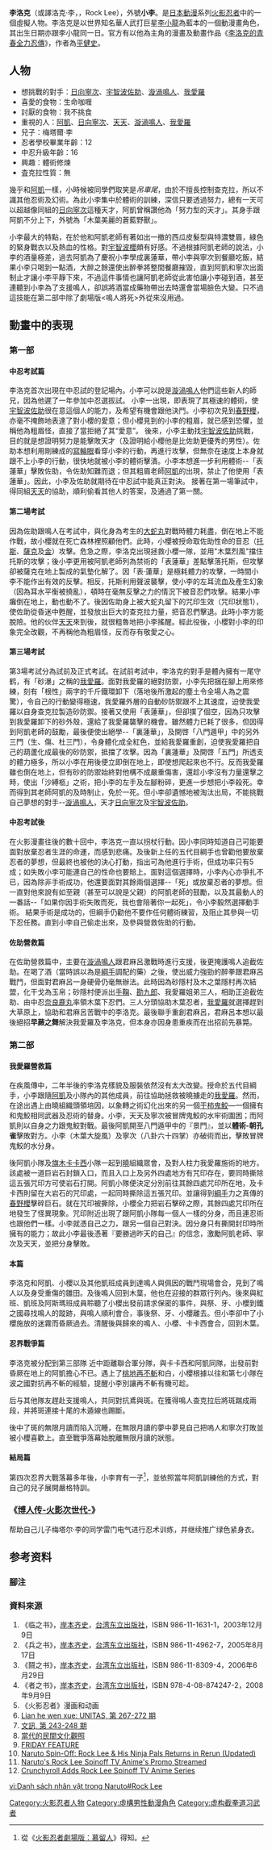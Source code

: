 {{About}}
{{multiple issues|
{{Real world|time=2015-03-22T04:37:45+00:00}}
{{in-universe|time=2015-03-22T04:37:45+00:00}}
{{plot|time=2015-03-22T04:37:45+00:00}}
{{Expand English|Rock Lee|ga=yes}}
}}
{{Pathnav|火影忍者|火影忍者角色列表|木葉村忍者列表|frame=1}}
{{noteTA|G1=NARUTO}}
{{火影忍者人物
| 人物名稱 = 李洛克(小李)
| 日語名稱 = {{lang|ja|ロック・リー}}
| 圖像 =[[File:Rocklee2.jpg|180px]]
| 初次登場 = 漫畫第36話 <br> 動畫第21集
| 聲優 = {{flagicon|Japan}} [[增川洋一|增川洋一]]<br />{{flagicon|HK}} [[黃玉娟|黃玉娟]]、[[沈小蘭|沈小蘭]]（代配）、[[李安邦|李安邦]]（成年）<br />{{flagicon|Taiwan}} [[丘梅君|丘梅君]]
| 年齡 = 第一部 13-14歲<br> 第二部 17歲<br> 新世代 33歲
| 生日 = 11月27日
| 血型 = A
| 身高 = 第一部 162.1 公分<br>第二部 172<br> 新世代 178
| 體重 = 第一部 47.5 公斤<br>第二部 54.7
| 登記號碼 = 012561
| 級别 = 第一部 下忍<br/>第二部 中忍<br> 新世代 上忍
| 當前從屬國 = [[火之國#木葉隱忍者村|木葉隱忍者村]]
| 當前小隊 = [[火之國#第三班|第三班]]
| 師傅 = [[阿凱|阿凱]]
| 喜歡的人 = [[天天_(火影忍者)|天天]]
| 擅長 = 體術
| 絕招 = 八門遁甲<br/>蓮華（表蓮華及裏蓮華）<br/>木葉旋風<br/>醉拳<br/>夜李
}}

'''李洛克'''（或譯洛克·李，{{lang|ja|ロック・リー}}，Rock Lee），外號'''小李'''。是[[日本動漫|日本動漫]]系列[[火影忍者|火影忍者]]中的一個虛擬人物。李洛克是以世界知名華人武打巨星[[李小龍|李小龍]]為藍本的一個動漫畫角色，其出生日期亦跟李小龍同一日。官方有以他為主角的漫畫及動畫作品《[[李洛克的青春全力忍傳|李洛克的青春全力忍傳]]》，作者為[[平健史|平健史]]。

==人物==
*想挑戰的對手：[[日向寧次|日向寧次]]、[[宇智波佐助|宇智波佐助]]、[[漩渦鳴人|漩渦鳴人]]、[[我愛羅|我愛羅]]
*喜愛的食物：生命咖喱
*討厭的食物：我不挑食
*重視的人：[[阿凱|阿凱]]、[[日向寧次|日向寧次]]、[[天天_(火影忍者)|天天]]、[[漩渦鳴人|漩渦鳴人]]、[[我愛羅|我愛羅]]
*兒子：梅塔爾·李
*忍者學校畢業年齡：12
*中忍升級年齡：16
*興趣：體術修煉
*査克拉性質：無

幾乎和[[阿凱|阿凱]]一樣，小時候被同學們取笑是''吊車尾''，由於不擅長控制查克拉，所以不識其他忍術及幻術。為此小李集中於體術的訓練，深信只要透過努力，總有一天可以超越像同組的[[日向寧次|日向寧次]]這種天才，阿凱曾稱讚他為「努力型的天才」。其身手跟阿凱不分上下，外號為「木葉美麗的蒼藍野獸」。

小李最大的特點，在於他和阿凱老師有著如出一撤的西瓜皮髮型與特濃雙眉，綠色的緊身戰衣以及熱血的性格。對[[宇智波櫻|宇智波櫻]]頗有好感。不過根據阿凱老師的說法，小李的酒量極差，過去阿凱為了慶祝小李學成裏蓮華，帶小李與寧次到餐廳吃飯，結果小李只喝到一點酒，大醉之餘還使出醉拳將整間餐廳摧毀，直到阿凱和寧次出面制止才讓小李平靜下來，不過這件事情也讓阿凱老師從此害怕讓小李碰到酒，甚至連聽到小李為了支援鳴人，卻誤將酒當成藥物帶出去時還會當場臉色大變。只不過這技能在第二部中除了劇場版<鳴人將死>外從來沒用過。

==動畫中的表現==
===第一部===
====中忍考試篇====
李洛克首次出現在中忍試的登記場內。小李可以說是[[漩渦鳴人|漩渦鳴人]]他們這些新人的師兄，因為他遲了一年參加中忍選拔試。
小李一出現，即表現了其極速的體術，使[[宇智波佐助|宇智波佐助]]很在意這個人的能力，及希望有機會跟他決鬥。小李初次見到[[春野櫻|春野櫻]]，亦毫不掩飾地表達了對小櫻的愛意；但小櫻見到的小李的粗眉，就已感到恐懼，並稱他為粗眉怪，直接了當拒絕了其“愛意”。
後來，小李主動找[[宇智波佐助|宇智波佐助]]挑戰，目的就是想證明努力是能擊敗天才（及證明給小櫻他是比佐助更優秀的男性）。佐助本想利用剛練成的[[寫輪眼|寫輪眼]]看穿小李的行動，再進行攻擊，但無奈在速度上本身就跟不上小李的行動，很快地就被小李的體術擊潰。小李本想進一步利用體術--「表蓮華」擊敗佐助，令佐助知難而退；但其粗眉老師[[阿凱|阿凱]]的出現，禁止了他使用「表蓮華」。因此，小李及佐助就期待在中忍試中能真正對決。
接著在第一場筆試中，得同組[[天天_(火影忍者)|天天]]的協助，順利偷看其他人的答案，及通過了第一關。

====第二場考試====
因為佐助跟鳴人在考試中，與化身為考生的[[大蛇丸|大蛇丸]]對戰時體力耗盡，倒在地上不能作戰，故小櫻就在死亡森林裡照顧他們。此時，小櫻被授命取佐助性命的音忍（[[托斯|托斯]]、[[薩克|薩克]]及[[金|金]]）攻擊。危急之際，李洛克出現拯救小櫻一隊，並用"木葉烈風"擋住托斯的攻擊；後小李更用被阿凱老師列為禁術的「表蓮華」差點擊落托斯，但攻擊卻被薩克在地上製成的氣墊化解了。因「表·蓮華」是極耗體力的攻擊，一時間小李不能作出有效的反擊。相反，托斯利用聲波襲擊，使小李的左耳流血及產生幻象（因為耳水平衡被撓亂），頓時在毫無反擊之力的情況下被音忍們攻擊。結果小李癱倒在地上，動也動不了。後因佐助身上被大蛇丸留下的咒印生效（咒印狀態1），使佐助從昏迷中甦醒，並發放出巨大的查克拉力量，把音忍們擊退。此時小李方能脫險。他的伙伴[[天天_(火影忍者)|天天]]來到後，就很粗魯地把小李搖醒。經此役後，小櫻對小李的印象完全改觀，不再稱他為粗眉怪，反而存有敬愛之心。

====第三場考試====
第3場考試分為試前及正式考試。在試前考試中，李洛克的對手是體內擁有一尾守鹤，有「砂瀑」之稱的[[我愛羅|我愛羅]]。面對我愛羅的絕對防禦，小李先把捆在腳上用來修練，刻有「根性」兩字的千斤鐵環卸下（落地後所激起的塵土令全場人為之震驚），令自己的行動變得極速，我愛羅外層的自動砂防禦跟不上其速度，迫使我愛羅以自身查克拉製造砂防禦。接著又使用「表蓮華」，但卻撲了個空，因為只攻擊到我愛羅卸下的砂外殼，還給了我愛羅襲擊的機會。雖然體力已耗了很多，但因得到阿凱老師的鼓勵，最後便使出絕學--「裏蓮華」，及開啓「八門遁甲」中的另外三門（生、傷、杜三門），令身體化成全紅色，並給我愛羅重創，迫使我愛羅把自己的葫蘆化成最後的砂防禦，抵擋了攻擊。因為「裏蓮華」及開啓「五門」所透支的體力極多，所以小李在用後便立即倒在地上，即使想爬起來也不行。反而我愛羅雖也倒在地上，但有砂的防禦始終對他構不成嚴重傷害，還趁小李沒有力量還擊之時，使出「沙縛柩」之術，把小李的左手及左腳粉碎，更進一步想把小李殺死。幸而得到其老師阿凱的及時制止，免於一死。但小李卻遺憾地被淘汰出局，不能挑戰自己夢想的對手--[[漩渦鳴人|漩渦鳴人]]，天才[[日向寧次|日向寧次]]及[[宇智波佐助|宇智波佐助]]。

====中忍考試後====
在火影漫畫往後的數十回中，李洛克一直以拐杖行動。因小李同時知道自己可能要面對放棄忍者生涯的命運，而感到悲痛。及後新上任的五代目綱手也曾勸他要放棄忍者的夢想，但最終也被他的決心打動，指出可為他進行手術，但成功率只有5成；如失敗小李可能連自己的性命也要賠上。面對這個選擇時，小李內心亦爭扎不已，因為除非手術成功，他還要面對其餘兩個選擇--「死」或放棄忍者的夢想。但一直對他來說有如至親（甚至可以說是父親）的阿凱老師的鼓勵，以及其最動人的一番話--「如果你因手術失敗而死，我也會陪著你一起死」，令小李毅然選擇動手術。
結果手術是成功的，但綱手仍勸他不要作任何體術練習，及阻止其參與一切下忍任務。直到小李自己偷走出來，及參與營救佐助的行動。

====佐助營救篇====
在佐助營救篇中，主要在[[漩渦鳴人|漩渦鳴人]]跟君麻呂激戰時進行支援，後更掩護鳴人追截佐助。在喝了酒（當時誤以為是[[綱手|綱手]]調配的藥）之後，使出威力強勁的醉拳跟君麻呂戰鬥，但面對君麻呂一身硬骨仍毫無辦法。此時因為砂隱村及木之葉隱村再次結盟，化干戈為玉帛；砂隱村便派出[[手鞠|手鞠]]、[[勘九郎|勘九郎]]、我愛羅姐弟三人，相助正追截佐助、由中忍[[奈良鹿丸|奈良鹿丸]]率領木葉下忍們。三人分頭協助木葉忍者，[[我愛羅|我愛羅]]就選擇趕到大草原上，協助和君麻呂苦戰中的李洛克。最後聯手重創君麻呂，君麻呂本想以最後絕招'''早蕨之舞'''解決我愛羅及李洛克，但本身亦因身患重疾而在出招前先暴斃。

===第二部===
====我愛羅營救篇====
在疾風傳中，二年半後的李洛克樣貌及服裝依然沒有太大改變。授命於五代目綱手，小李跟隨[[阿凱|阿凱]]及小隊內的其他成員，前往協助拯救被曉擄走的[[我愛羅|我愛羅]]。然而，在途出遇上由曉組織頭領培因，以象轉之術幻化出來的另一個[[干柿鬼鮫|干柿鬼鮫]]—一個擁有和鬼鮫相同武器及忍術的替身。小李，天天及寧次被冒牌鬼鮫的水牢術圍困；而阿凱則以自身之力跟鬼鮫對戰。最後阿凱開至八門遁甲中的『景門』，並以'''體術-朝孔雀'''擊敗對方。小李（木葉大旋風）及寧次（八卦六十四掌）亦破術而出，擊敗冒牌鬼鮫的水分身。

後阿凱小隊及[[旗木卡卡西|旗木卡卡西]]小隊一起到[[晓_(火影忍者)#|曉]]組織眾會，及對人柱力我愛羅施術的地方。該處被一道巨岩石封鎖入口，而且入口上及另外四處地方有咒印存在，要同時撕除這五張咒印方可使岩石打開。阿凱小隊便決定分別前往其餘四處咒印所在地，及卡卡西則留在大岩石的咒印處，一起同時撕除這五張咒印。並讓得到[[綱手|綱手]]力之真傳的[[春野櫻|春野櫻]]擊碎巨石。就在咒印被撕除，小櫻全力把岩石擊碎之際，其餘四處咒印所在地發生了怪異現象。咒印附近出現了跟阿凱小隊每一個人一樣的分身，而且連忍術也跟他們一樣。小李就憑自己之力，跟另一個自己對決。因分身只有撕開封印時所擁有的能力；故此小李最後憑著『要勝過昨天的自己』的信念，激勵阿凱老師、寧次及天天，並把分身擊敗。

====本篇====
李洛克和阿凱、小櫻以及其他凱班成員到達鳴人與佩因的戰鬥現場會合，見到了鳴人以及身受重傷的雛田。及後鳴人回到木葉，他也在迎接的群眾行列內。後來與紅班、凱班及阿斯瑪班成員聆聽了小櫻出發前請求保密的事件，與祭、牙、小櫻到鐵之國尋找鳴人的蹤跡，與鳴人順利會合，事後祭、牙、小櫻離去。但小李卻中了小櫻施放的迷霧而昏厥過去。清醒後與歸來的鳴人、小櫻、卡卡西會合，回到木葉。

====忍界戰爭篇====
李洛克被分配到第三部隊 近中距離聯合軍分隊，與卡卡西和阿凱同隊，出發前對昏厥在地上的阿凱擔心不已。遇上了[[桃地再不斬|桃地再不斬]]和白，小櫻根據以往和第七小隊在波之國對抗再不斬的經驗，提醒小李別讓再不斬有機可趁。

后与其他隊友趕赴支援鳴人，共同對抗鳶與斑。在獲得鳴人查克拉后將斑踹成兩段，并將斑連接十尾的木遁線也踢斷。

後中了斑的無限月讀而陷入沉睡，在無限月讀的夢中夢見自己把嗚人和寧次打敗並被小櫻喜歡上。直至戰爭落幕始脫離無限月讀的狀態。

==== 結局篇 ====

第四次忍界大戰落幕多年後，小李育有一子<ref group="注">從《[[火影忍者劇場版：慕留人|火影忍者劇場版：慕留人]]》得知。</ref>，並依照當年阿凱訓練他的方式，對自己的兒子展開嚴格特訓。

=== 《[[博人传-火影次世代-|博人传-火影次世代-]]》 ===
帮助自己儿子梅塔尔·李的同学雷门电气进行忍术训练，并继续推广绿色紧身衣。

==参考资料==
=== 腳注 ===
{{Reflist|group="注"}}
=== 資料來源 ===
{{reflist}}
#《临之书》，[[岸本齐史|岸本齐史]]，[[台湾东立出版社|台湾东立出版社]]，ISBN 986-11-1631-1，2003年12月9日
#《兵之书》，[[岸本齐史|岸本齐史]]，[[台湾东立出版社|台湾东立出版社]]，ISBN 986-11-4962-7，2005年8月17日
#《鬪之书》，[[岸本齐史|岸本齐史]]，[[台湾东立出版社|台湾东立出版社]]，ISBN 986-11-8309-4，2006年6月29日
#《者之书》，[[岸本齐史|岸本齐史]]，[[台湾东立出版社|台湾东立出版社]]，ISBN 978-4-08-874247-2，2008年9月9日
#《火影忍者》漫画和动画
#[http://books.google.com.tw/books?id=_vNLAQAAIAAJ&q=%E6%9D%8E%E6%B4%9B%E5%85%8B&dq=%E6%9D%8E%E6%B4%9B%E5%85%8B&hl=zh-TW&sa=X&ei=Z83LUoWaMc6kkQXBkIGYBw&ved=0CEIQ6AEwAg Lian he wen xue: UNITAS, 第 267-272 期] {{Wayback|url=http://books.google.com.tw/books?id=_vNLAQAAIAAJ&q=%E6%9D%8E%E6%B4%9B%E5%85%8B&dq=%E6%9D%8E%E6%B4%9B%E5%85%8B&hl=zh-TW&sa=X&ei=Z83LUoWaMc6kkQXBkIGYBw&ved=0CEIQ6AEwAg |date=20140107110311 }}
#[http://books.google.com.tw/books?id=qZRLAQAAIAAJ&q=%E6%9D%8E%E6%B4%9B%E5%85%8B&dq=%E6%9D%8E%E6%B4%9B%E5%85%8B&hl=zh-TW&sa=X&ei=fs3LUuedFsnFkgXqjYHABg&ved=0CDgQ6AEwATgK 文訊, 第 243-248 期] {{Wayback|url=http://books.google.com.tw/books?id=qZRLAQAAIAAJ&q=%E6%9D%8E%E6%B4%9B%E5%85%8B&dq=%E6%9D%8E%E6%B4%9B%E5%85%8B&hl=zh-TW&sa=X&ei=fs3LUuedFsnFkgXqjYHABg&ved=0CDgQ6AEwATgK |date=20140107105838 }}
#[http://books.google.com.tw/books?id=1yg3AQAAIAAJ&q=%E6%9D%8E%E6%B4%9B%E5%85%8B&dq=%E6%9D%8E%E6%B4%9B%E5%85%8B&hl=zh-TW&sa=X&ei=083LUtD1J4HxkAXAkIC4CQ&ved=0CEgQ6AEwAw 當代的民間文化觀照] {{Wayback|url=http://books.google.com.tw/books?id=1yg3AQAAIAAJ&q=%E6%9D%8E%E6%B4%9B%E5%85%8B&dq=%E6%9D%8E%E6%B4%9B%E5%85%8B&hl=zh-TW&sa=X&ei=083LUtD1J4HxkAXAkIC4CQ&ved=0CEgQ6AEwAw |date=20140107114518 }}
#[https://web.archive.org/web/20101212004140/http://animecentral.com/news/story.aspx?ID=281 FRIDAY FEATURE]
#[https://www.animenewsnetwork.com/news/2013-09-06/naruto-spin-off/rock-lee-and-his-ninja-pals-returns-in-new-anime Naruto Spin-Off: Rock Lee & His Ninja Pals Returns in Rerun (Updated)] {{Wayback|url=https://www.animenewsnetwork.com/news/2013-09-06/naruto-spin-off/rock-lee-and-his-ninja-pals-returns-in-new-anime |date=20201112002917 }}
#[http://www.animenewsnetwork.com/news/2012-03-20/naruto-rock-lee-spinoff-tv-anime-promo-streamed Naruto's Rock Lee Spinoff TV Anime's Promo Streamed] {{Wayback|url=http://www.animenewsnetwork.com/news/2012-03-20/naruto-rock-lee-spinoff-tv-anime-promo-streamed |date=20210125095148 }}
#[http://www.animenewsnetwork.com/news/2012-04-02/crunchyroll-adds-rock-lee-spinoff-tv-anime-series Crunchyroll Adds Rock Lee Spinoff TV Anime Series] {{Wayback|url=http://www.animenewsnetwork.com/news/2012-04-02/crunchyroll-adds-rock-lee-spinoff-tv-anime-series |date=20210129084849 }}

{{火影忍者}}

{{DEFAULTSORT:Rock Lee}}
[[Category:火影忍者人物|Category:火影忍者人物]]
[[Category:虛構男性動漫角色|Category:虛構男性動漫角色]]
[[Category:虚构截拳道习武者|Category:虚构截拳道习武者]]
[[vi:Danh_sách_nhân_vật_trong_Naruto#Rock_Lee|vi:Danh sách nhân vật trong Naruto#Rock Lee]]